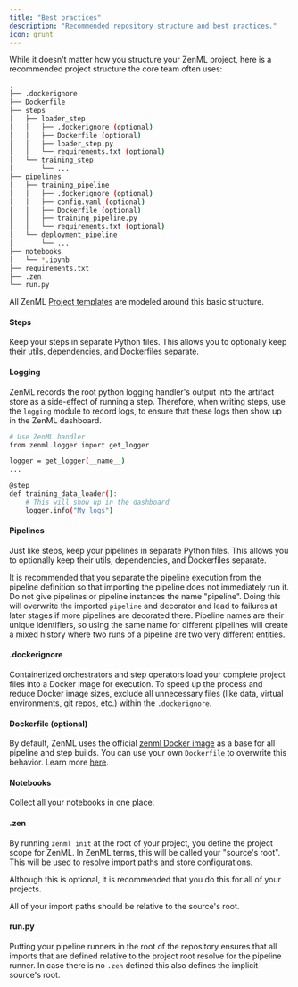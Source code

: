 ```yaml
---
title: "Best practices"
description: "Recommended repository structure and best practices."
icon: grunt
---
```


While it doesn't matter how you structure your ZenML project, here is a recommended project structure the core team often uses:

```Bash
.
├── .dockerignore
├── Dockerfile
├── steps
│   ├── loader_step
│   │   ├── .dockerignore (optional)
│   │   ├── Dockerfile (optional)
│   │   ├── loader_step.py
│   │   └── requirements.txt (optional)
│   └── training_step
│       └── ...
├── pipelines
│   ├── training_pipeline
│   │   ├── .dockerignore (optional)
│   │   ├── config.yaml (optional)
│   │   ├── Dockerfile (optional)
│   │   ├── training_pipeline.py
│   │   └── requirements.txt (optional)
│   └── deployment_pipeline
│       └── ...
├── notebooks
│   └── *.ipynb
├── requirements.txt
├── .zen
└── run.py
```

All ZenML [Project templates](/latest/usage/project-setup/setting-up-a-project-repository/using-project-templates#generating-project-from-a-project-template) are modeled around this basic structure.

#### Steps

Keep your steps in separate Python files. This allows you to optionally keep their utils, dependencies, and Dockerfiles separate.

#### Logging

ZenML records the root python logging handler's output into the artifact store as a side-effect of running a step. Therefore, when writing steps, use the `logging` module to record logs, to ensure that these logs then show up in the ZenML dashboard.

```Bash
# Use ZenML handler
from zenml.logger import get_logger

logger = get_logger(__name__)
...

@step
def training_data_loader():
    # This will show up in the dashboard
    logger.info("My logs")
```

#### Pipelines

Just like steps, keep your pipelines in separate Python files. This allows you to optionally keep their utils, dependencies, and Dockerfiles separate.

It is recommended that you separate the pipeline execution from the pipeline definition so that importing the pipeline does not immediately run it.
<Note>
    Do not give pipelines or pipeline instances the name "pipeline". Doing this will overwrite the imported `pipeline` and decorator and lead to failures at later stages if more pipelines are decorated there.
</Note>
<Info>
    Pipeline names are their unique identifiers, so using the same name for different pipelines will create a mixed history where two runs of a pipeline are two very different entities.
</Info>



#### .dockerignore

Containerized orchestrators and step operators load your complete project files into a Docker image for execution. To speed up the process and reduce Docker image sizes, exclude all unnecessary files (like data, virtual environments, git repos, etc.) within the `.dockerignore`.

#### Dockerfile (optional)

By default, ZenML uses the official [zenml Docker image](https://hub.docker.com/r/zenmldocker/zenml) as a base for all pipeline and step builds. You can use your own `Dockerfile` to overwrite this behavior. Learn more [here](/latest/usage/project-setup/customize-docker-builds).

#### Notebooks

Collect all your notebooks in one place.

#### .zen

By running `zenml init` at the root of your project, you define the project scope for ZenML. In ZenML terms, this will be called your "source's root". This will be used to resolve import paths and store configurations.

Although this is optional, it is recommended that you do this for all of your projects.

<Note>
    All of your import paths should be relative to the source's root.
</Note>

#### run.py

Putting your pipeline runners in the root of the repository ensures that all imports that are defined relative to the project root resolve for the pipeline runner. In case there is no `.zen` defined this also defines the implicit source's root.

